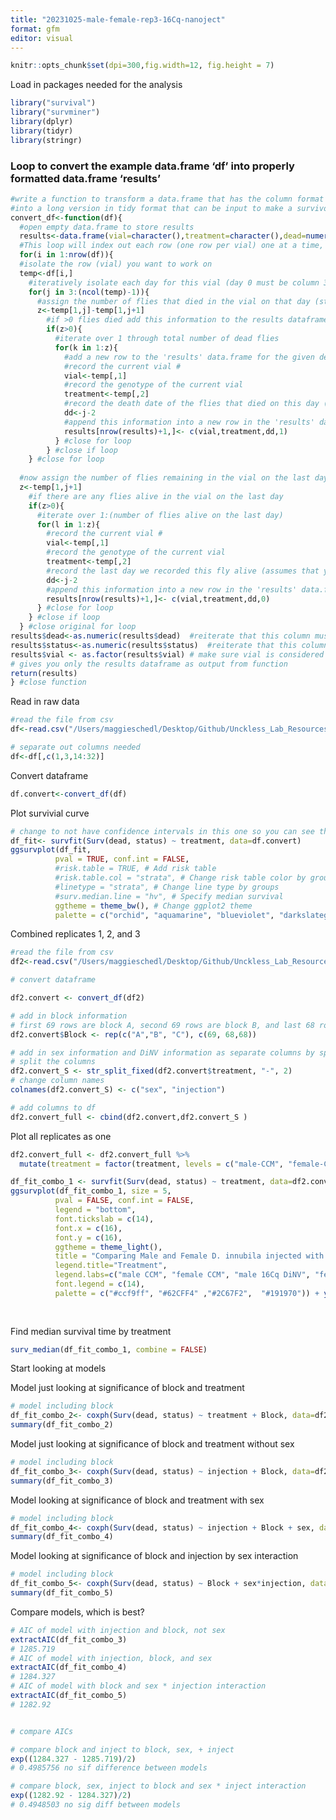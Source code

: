 ```yaml
---
title: "20231025-male-female-rep3-16Cq-nanoject"
format: gfm
editor: visual
---
```


```r
knitr::opts_chunk$set(dpi=300,fig.width=12, fig.height = 7)
```

Load in packages needed for the analysis

```r
library("survival")
library("survminer")
library(dplyr)
library(tidyr)
library(stringr)
```

### Loop to convert the example data.frame 'df' into properly formatted data.frame 'results'

```r
#write a function to transform a data.frame that has the column format 'vial | treatment | D0 | D1 | D2...', with one row for each vial
#into a long version in tidy format that can be input to make a survivorship curve
convert_df<-function(df){
  #open empty data.frame to store results
  results<-data.frame(vial=character(),treatment=character(),dead=numeric(),status=numeric())
  #This loop will index out each row (one row per vial) one at a time, transform it into long format (one row per fly), and add the information to the empty data.frame called results
  for(i in 1:nrow(df)){
  #isolate the row (vial) you want to work on
  temp<-df[i,]
    #iteratively isolate each day for this vial (day 0 must be column 3, day 1 column 4, etc.). Loop stops the column before the last day
    for(j in 3:(ncol(temp)-1)){
      #assign the number of flies that died in the vial on that day (starting with day 1) to the variable 'z'
      z<-temp[1,j]-temp[1,j+1]
        #if >0 flies died add this information to the results dataframe
        if(z>0){
          #iterate over 1 through total number of dead flies
          for(k in 1:z){
            #add a new row to the 'results' data.frame for the given dead fly, specifying vial #, treatment, day died, and
            #record the current vial #
            vial<-temp[,1]
            #record the genotype of the current vial
            treatment<-temp[,2]
            #record the death date of the flies that died on this day (assumes that your input DF starts with day 0 in column 3)
            dd<-j-2
            #append this information into a new row in the 'results' data.frame, and add a '1' in the 4th column to indicate mortality
            results[nrow(results)+1,]<- c(vial,treatment,dd,1)
          } #close for loop
        } #close if loop
    } #close for loop
  
  #now assign the number of flies remaining in the vial on the last day (value in the last column of the row) to the variable 'z'
  z<-temp[1,j+1]
    #if there are any flies alive in the vial on the last day
    if(z>0){
      #iterate over 1:(number of flies alive on the last day)
      for(l in 1:z){
        #record the current vial #
        vial<-temp[,1]
        #record the genotype of the current vial
        treatment<-temp[,2]
        #record the last day we recorded this fly alive (assumes that your input DF starts with day 0 in column 3)
        dd<-j-2
        #append this information into a new row in the 'results' data.frame, and add a '0' in the 4th column to indicate that the fly made it to the end of the experiment
        results[nrow(results)+1,]<- c(vial,treatment,dd,0)
      } #close for loop
    } #close if loop
  } #close original for loop
results$dead<-as.numeric(results$dead)  #reiterate that this column must be class numeric
results$status<-as.numeric(results$status)  #reiterate that this column must be class numeric
results$vial <- as.factor(results$vial) # make sure vial is considered a factor
# gives you only the results dataframe as output from function 
return(results) 
} #close function
```

Read in raw data

```r
#read the file from csv
df<-read.csv("/Users/maggieschedl/Desktop/Github/Unckless_Lab_Resources/Infection_survival_analyses/20231025-rep-3-male-female-nanoject-16Cq/20231025-sheet.csv")

# separate out columns needed
df<-df[,c(1,3,14:32)]

```

Convert dataframe

```r
df.convert<-convert_df(df)
```

Plot survivial curve

```r
# change to not have confidence intervals in this one so you can see them 
df_fit<- survfit(Surv(dead, status) ~ treatment, data=df.convert)
ggsurvplot(df_fit,
          pval = TRUE, conf.int = FALSE,
          #risk.table = TRUE, # Add risk table
          #risk.table.col = "strata", # Change risk table color by groups
          #linetype = "strata", # Change line type by groups
          #surv.median.line = "hv", # Specify median survival
          ggtheme = theme_bw(), # Change ggplot2 theme
          palette = c("orchid", "aquamarine", "blueviolet", "darkslategray3")) + ylab("Survival Proporation") + xlab("Days post injection")

```

Combined replicates 1, 2, and 3

```r
#read the file from csv
df2<-read.csv("/Users/maggieschedl/Desktop/Github/Unckless_Lab_Resources/Infection_survival_analyses/20231025-rep-3-male-female-nanoject-16Cq/male-female-rep-1-2-3-counts-combo.csv")

# convert dataframe

df2.convert <- convert_df(df2)

# add in block information 
# first 69 rows are block A, second 69 rows are block B, and last 68 rows are block C
df2.convert$Block <- rep(c("A","B", "C"), c(69, 68,68))

# add in sex information and DiNV information as separate columns by splitting the treatment column 
# split the columns 
df2.convert_S <- str_split_fixed(df2.convert$treatment, "-", 2)
# change column names
colnames(df2.convert_S) <- c("sex", "injection")

# add columns to df 
df2.convert_full <- cbind(df2.convert,df2.convert_S )

```

Plot all replicates as one

```r

df2.convert_full <- df2.convert_full %>% 
  mutate(treatment = factor(treatment, levels = c("male-CCM", "female-CCM", "male-DiNV", "female-DiNV")))

df_fit_combo_1 <- survfit(Surv(dead, status) ~ treatment, data=df2.convert_full)
ggsurvplot(df_fit_combo_1, size = 5,
          pval = FALSE, conf.int = FALSE,
          legend = "bottom",
          font.tickslab = c(14),
          font.x = c(16),
          font.y = c(16),
          ggtheme = theme_light(),
          title = "Comparing Male and Female D. innubila injected with 16Cq DiNV",
          legend.title="Treatment",
          legend.labs=c("male CCM", "female CCM", "male 16Cq DiNV", "female 16Cq DiNV"),
          font.legend = c(14),
          palette = c("#ccf9ff", "#62CFF4" ,"#2C67F2",  "#191970")) + ylab("Survival Proporation") + xlab("Days post injection")
        
          
```

Find median survival time by treatment

```r
surv_median(df_fit_combo_1, combine = FALSE)
```

Start looking at models

Model just looking at significance of block and treatment

```r
# model including block 
df_fit_combo_2<- coxph(Surv(dead, status) ~ treatment + Block, data=df2.convert_full)
summary(df_fit_combo_2)

```

Model just looking at significance of block and treatment without sex

```r
# model including block 
df_fit_combo_3<- coxph(Surv(dead, status) ~ injection + Block, data=df2.convert_full)
summary(df_fit_combo_3)

```

Model looking at significance of block and treatment with sex

```r
# model including block 
df_fit_combo_4<- coxph(Surv(dead, status) ~ injection + Block + sex, data=df2.convert_full)
summary(df_fit_combo_4)

```

Model looking at significance of block and injection by sex interaction

```r
# model including block 
df_fit_combo_5<- coxph(Surv(dead, status) ~ Block + sex*injection, data=df2.convert_full)
summary(df_fit_combo_5)

```


Compare models, which is best?

```r
# AIC of model with injection and block, not sex 
extractAIC(df_fit_combo_3)
# 1285.719
# AIC of model with injection, block, and sex 
extractAIC(df_fit_combo_4)
# 1284.327
# AIC of model with block and sex * injection interaction 
extractAIC(df_fit_combo_5)
# 1282.92


# compare AICs 

# compare block and inject to block, sex, + inject 
exp((1284.327 - 1285.719)/2)
# 0.4985756 no sif difference between models 

# compare block, sex, inject to block and sex * inject interaction 
exp((1282.92 - 1284.327)/2)
# 0.4948503 no sig diff between models 

```
